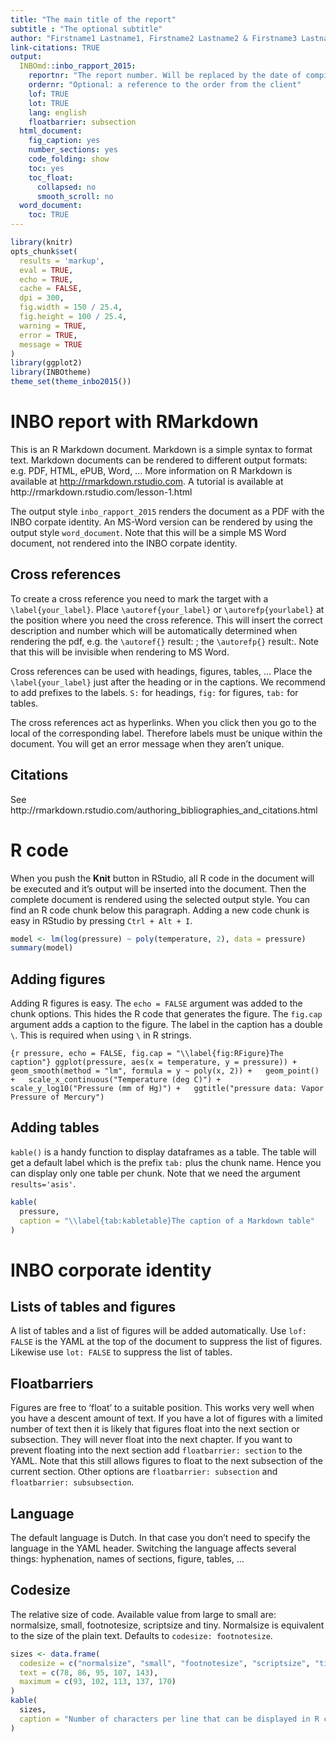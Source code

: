 ```yaml
---
title: "The main title of the report"
subtitle : "The optional subtitle"
author: "Firstname1 Lastname1, Firstname2 Lastname2 & Firstname3 Lastname3"
link-citations: TRUE
output: 
  INBOmd::inbo_rapport_2015:
    reportnr: "The report number. Will be replaced by the date of compilation when missing."
    ordernr: "Optional: a reference to the order from the client"
    lof: TRUE
    lot: TRUE
    lang: english
    floatbarrier: subsection
  html_document:
    fig_caption: yes
    number_sections: yes
    code_folding: show
    toc: yes
    toc_float:
      collapsed: no
      smooth_scroll: no
  word_document:
    toc: TRUE
---
```

```r
library(knitr)
opts_chunk$set(
  results = 'markup',
  eval = TRUE,
  echo = TRUE,
  cache = FALSE,
  dpi = 300,
  fig.width = 150 / 25.4,
  fig.height = 100 / 25.4,
  warning = TRUE,
  error = TRUE,
  message = TRUE
)
library(ggplot2)
library(INBOtheme)
theme_set(theme_inbo2015())
```

# INBO report with RMarkdown

This is an R Markdown document. Markdown is a simple syntax to format text. Markdown documents can be rendered to different output formats: e.g. PDF, HTML, ePUB, Word, ... More information on R Markdown is available at <http://rmarkdown.rstudio.com>. A tutorial is available at http://rmarkdown.rstudio.com/lesson-1.html

The output style `inbo_rapport_2015` renders the document as a PDF with the INBO corpate identity. An MS-Word version can be rendered by using the output style `word_document`. Note that this will be a simple MS Word document, not rendered into the INBO corpate identity.

## Cross references
\label{S:crossref}

To create a cross reference you need to mark the target with a `\label{your_label}`. Place `\autoref{your_label}` or `\autorefp{yourlabel}` at the position where you need the cross reference. This will insert the correct description and number which will be automatically determined when rendering the pdf, e.g. the `\autoref{}` result: \autoref{S:crossref}; the `\autorefp{}` result:\autorefp{S:crossref}. Note that this will be invisible when rendering to MS Word.

Cross references can be used with headings, figures, tables, ... Place the `\label{your_label}` just after the heading or in the captions. We recommend to add prefixes to the labels. `S:` for headings, `fig:` for figures, `tab:` for tables.

The cross references act as hyperlinks. When you click then you go to the local of the corresponding label. Therefore labels must be unique within the document. You will get an error message when they aren't unique.

## Citations

See http://rmarkdown.rstudio.com/authoring_bibliographies_and_citations.html

# R code

When you push the **Knit** button in RStudio, all R code in the document will be executed and it's output will be inserted into the document. Then the complete document is rendered using the selected output style. You can find an R code chunk below this paragraph. Adding a new code chunk is easy in RStudio by pressing `Ctrl + Alt + I`.

```r
model <- lm(log(pressure) ~ poly(temperature, 2), data = pressure)
summary(model)
```

## Adding figures

Adding R figures is easy\autorefp{fig:RFigure}. The `echo = FALSE` argument was added to the chunk options. This hides the R code that generates the figure. The `fig.cap` argument adds a caption to the figure. The label in the caption has a double `\`. This is required when using `\` in R strings.

```{r pressure, echo = FALSE, fig.cap = "\\label{fig:RFigure}The caption"}
ggplot(pressure, aes(x = temperature, y = pressure)) + 
  geom_smooth(method = "lm", formula = y ~ poly(x, 2)) +
  geom_point() +
  scale_x_continuous("Temperature (deg C)") +
  scale_y_log10("Pressure (mm of Hg)") +
  ggtitle("pressure data: Vapor Pressure of Mercury")
```

## Adding tables

`kable()` is a handy function to display dataframes as a table\autorefp{tab:kabletable}. The table will get a default label which is the prefix `tab:` plus the chunk name. Hence you can display only one table per chunk. Note that we need the argument `results='asis'`.

```r
kable(
  pressure,
  caption = "\\label{tab:kabletable}The caption of a Markdown table"
)
```

# INBO corporate identity

## Lists of tables and figures

A list of tables and a list of figures will be added automatically. Use `lof: FALSE` is the YAML at the top of the document to suppress the list of figures. Likewise use `lot: FALSE` to suppress the list of tables.

## Floatbarriers

Figures are free to 'float' to a suitable position. This works very well when you have a descent amount of text. If you have a lot of figures with a limited number of text then it is likely that figures float into the next section or subsection. They will never float into the next chapter. If you want to prevent floating into the next section add `floatbarrier: section` to the YAML. Note that this still allows figures to float to the next subsection of the current section. Other options are `floatbarrier: subsection` and `floatbarrier: subsubsection`.

## Language

The default language is Dutch. In that case you don't need to specify the language in the YAML header. Switching the language affects several things: hyphenation, names of sections, figure, tables, ...

## Codesize

The relative size of code. Available value from large to small are: normalsize, small, footnotesize, scriptsize and tiny. Normalsize is equivalent to the size of the plain text. Defaults to `codesize: footnotesize`.

```r
sizes <- data.frame(
  codesize = c("normalsize", "small", "footnotesize", "scriptsize", "tiny"),
  text = c(78, 86, 95, 107, 143),
  maximum = c(93, 102, 113, 137, 170)
)
kable(
  sizes, 
  caption = "Number of characters per line that can be displayed in R code chunks for the different codesizes."
)
```
